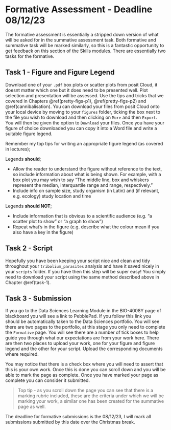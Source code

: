# Formative Assessment - Deadline 08/12/23 {#formative}

The formative assessment is essentially a stripped down version of what will be asked for in the summative assessment task. Both formative and summative task will be marked similarly, so this is a fantastic opportunity to get feedback on this section of the Skills modules. There are essentially two tasks for the formative.

## Task 1 - Figure and Figure Legend {#task-1}

Download one of your `.pdf` box plots or scatter plots from posit Cloud, it doesnt matter which one but it does need to be presented well. Plot selection and presentation will be assessed. Use the tips and tricks that we covered in Chapters \@ref(pretty-figs-p1), \@ref(pretty-figs-p2) and \@ref(cannibalisation). You can download your files from posit Cloud onto your local device by moving to your `figures` folder, ticking the box next to the file you wish to download and then clicking on `More` and then `Export`. You will then be given the option to `Download` your files. Once you have your figure of choice downloaded you can copy it into a Word file and write a suitable figure legend. 

Remember my top tips for writing an appropriate figure legend (as covered in lectures);

Legends **should**; 

* Allow the reader to understand the figure without reference to the text, so include information about what is being shown. For example, with a box plot you may wish to say "The middle line, box and whiskers represent the median, interquartile range and range, respectively."
* Include info on sample size, study organism (in Latin) and (if relevant, e.g. ecology) study location and time

Legends **should NOT**;

* Include information that is obvious to a scientific audience (e.g. “a scatter plot to show” or “a graph to show”)
* Repeat what’s in the figure (e.g. describe what the colour mean if you also have a key in the figure)

## Task 2 - Script

Hopefully you have been keeping your script nice and clean and tidy throughout your `tribolium_parasites` analysis and have it saved nicely in your `scripts` folder. If you have then this step will be super easy! You simply need to download your script using the same method described above in Chapter \@ref(task-1).

## Task 3 - Submission

If you go to the Data Sciences Learning Module in the BIO-4008Y page of blackboard you will see a link to PebblePad. If you follow this link you should be automatically taken to the Data Sciences portfolio. You will see there are two pages to the portfolio, at this stage you only need to complete the `Formative` page. You will see there are a number of tick boxes to help guide you through what our expectations are from your work here. There are then two places to upload your work, one for your figure and figure legend and the other for your script. Upload the corresponding documents where required. 

You may notice that there is a check box where you will need to assert that this is your own work. Once this is done you can scroll down and you will be able to mark the page as complete. Once you have marked your page as complete you can consider it submitted. 

> Top tip - as you scroll down the page you can see that there is a marking rubric included, these are the criteria under which we will be marking your work, a similar one has been created for the summative page as well. 

The deadline for formative submissions is the 08/12/23, I will mark all submissions submitted by this date over the Christmas break.
